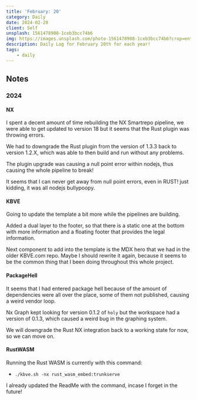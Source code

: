 ```yaml
---
title: 'February: 20'
category: Daily
date: 2024-02-20
client: Self
unsplash: 1561478908-1ceb3bcc74b6
img: https://images.unsplash.com/photo-1561478908-1ceb3bcc74b6?crop=entropy&cs=srgb&fm=jpg&ixid=MnwzNjM5Nzd8MHwxfHJhbmRvbXx8fHx8fHx8fDE2ODE3NDg2ODY&ixlib=rb-4.0.3&q=85
description: Daily Log for February 20th for each year!
tags:
    - daily
---
```


## Notes

### 2024

#### NX

I spent a decent amount of time rebuilding the NX Smartrepo pipeline, we were able to get updated to version 18 but it seems that the Rust plugin was throwing errors.

We had to downgrade the Rust plugin from the version of 1.3.3 back to version 1.2.X, which was able to then build and run without any problems.

The plugin upgrade was causing a null point error within nodejs, thus causing the whole pipeline to break!

It seems that I can never get away from null point errors, even in RUST! just kidding, it was all nodejs bullypoopy.


#### KBVE

Going to update the template a bit more while the pipelines are building.

Added a dual layer to the footer, so that there is a static one at the bottom with more information and a floating footer that provides the legal information.

Next component to add into the template is the MDX hero that we had in the older KBVE.com repo.
Maybe I should rewrite it again, because it seems to be the common thing that I been doing throughout this whole project.

#### PackageHell

It seems that I had entered package hell because of the amount of dependencies were all over the place, some of them not published, causing a weird vendor loop.

Nx Graph kept looking for version 0.1.2 of `holy` but the workspace had a version of 0.1.3, which caused a weird bug in the graphing system.

We will downgrade the Rust NX integration back to a working state for now, so we can move on.


#### RustWASM

Running the Rust WASM is currently with this command:
- `./kbve.sh -nx rust_wasm_embed:trunkserve`

I already updated the ReadMe with the command, incase I forget in the future!
